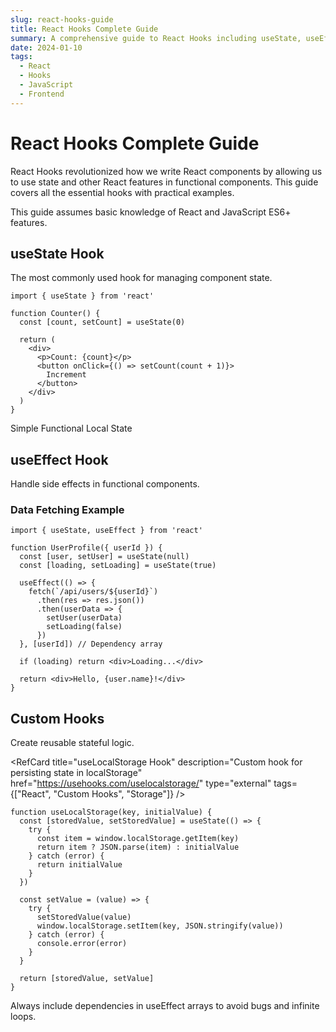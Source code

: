 ```yaml
---
slug: react-hooks-guide
title: React Hooks Complete Guide
summary: A comprehensive guide to React Hooks including useState, useEffect, useContext, and custom hooks with practical examples and best practices.
date: 2024-01-10
tags:
  - React
  - Hooks
  - JavaScript
  - Frontend
---
```


# React Hooks Complete Guide

React Hooks revolutionized how we write React components by allowing us to use state and other React features in functional components. This guide covers all the essential hooks with practical examples.

<Callout type="info" title="Prerequisites">
This guide assumes basic knowledge of React and JavaScript ES6+ features.
</Callout>

## useState Hook

The most commonly used hook for managing component state.

```tsx
import { useState } from 'react'

function Counter() {
  const [count, setCount] = useState(0)
  
  return (
    <div>
      <p>Count: {count}</p>
      <button onClick={() => setCount(count + 1)}>
        Increment
      </button>
    </div>
  )
}
```

<Pills>
<Pill variant="success">Simple</Pill>
<Pill variant="info">Functional</Pill>
<Pill variant="default">Local State</Pill>
</Pills>

## useEffect Hook

Handle side effects in functional components.

<Metric 
  value="3 patterns"
  label="Common useEffect Uses"
  description="Data fetching, subscriptions, and DOM manipulation"
  color="blue"
/>

### Data Fetching Example

```tsx
import { useState, useEffect } from 'react'

function UserProfile({ userId }) {
  const [user, setUser] = useState(null)
  const [loading, setLoading] = useState(true)
  
  useEffect(() => {
    fetch(`/api/users/${userId}`)
      .then(res => res.json())
      .then(userData => {
        setUser(userData)
        setLoading(false)
      })
  }, [userId]) // Dependency array
  
  if (loading) return <div>Loading...</div>
  
  return <div>Hello, {user.name}!</div>
}
```

## Custom Hooks

Create reusable stateful logic.

<RefCard 
  title="useLocalStorage Hook"
  description="Custom hook for persisting state in localStorage"
  href="https://usehooks.com/uselocalstorage/"
  type="external"
  tags={["React", "Custom Hooks", "Storage"]}
/>

```tsx
function useLocalStorage(key, initialValue) {
  const [storedValue, setStoredValue] = useState(() => {
    try {
      const item = window.localStorage.getItem(key)
      return item ? JSON.parse(item) : initialValue
    } catch (error) {
      return initialValue
    }
  })
  
  const setValue = (value) => {
    try {
      setStoredValue(value)
      window.localStorage.setItem(key, JSON.stringify(value))
    } catch (error) {
      console.error(error)
    }
  }
  
  return [storedValue, setValue]
}
```

<Callout type="tip" title="Best Practice">
Always include dependencies in useEffect arrays to avoid bugs and infinite loops.
</Callout>